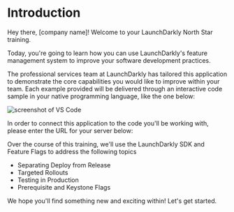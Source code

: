 
# Introduction

Hey there, [company name]! Welcome to your LaunchDarkly North Star training.

Today, you're going to learn how you can use LaunchDarkly's feature management system to improve your software development practices.

The professional services team at LaunchDarkly has tailored this application to demonstrate the core capabilities you would like to improve within your team. Each example provided will be delivered through an interactive code sample in your native programming language, like the one below:

![screenshot of VS Code](/images/interactive-code-sample.png)

In order to connect this application to the code you'll be working with, please enter the URL for your server below:

<APIServerInput />

Over the course of this training, we'll use the LaunchDarkly SDK and Feature Flags to address the following topics

- Separating Deploy from Release
- Targeted Rollouts
- Testing in Production
- Prerequisite and Keystone Flags

We hope you'll find something new and exciting within! Let's get started.
